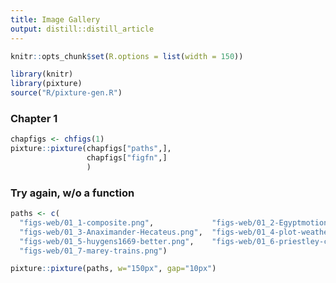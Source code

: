 ```yaml
---
title: Image Gallery
output: distill::distill_article
---
```


```r
knitr::opts_chunk$set(R.options = list(width = 150))

library(knitr)
library(pixture)
source("R/pixture-gen.R")
```

### Chapter 1

```r
chapfigs <- chfigs(1)
pixture::pixture(chapfigs["paths",],
                 chapfigs["figfn",]
                 )
```

### Try again, w/o a function

```r
paths <- c(
  "figs-web/01_1-composite.png",             "figs-web/01_2-Egyptmotionseries.jpg",              
  "figs-web/01_3-Anaximander-Hecateus.png",  "figs-web/01_4-plot-weather-new.png",                
  "figs-web/01_5-huygens1669-better.png",    "figs-web/01_6-priestley-chart-biography-better.png", 
  "figs-web/01_7-marey-trains.png")

pixture::pixture(paths, w="150px", gap="10px")

```

